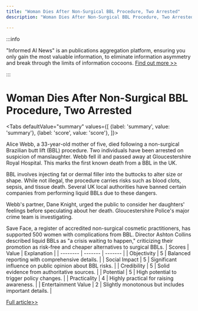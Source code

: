 ```yaml
---
title: "Woman Dies After Non-Surgical BBL Procedure, Two Arrested"
description: "Woman Dies After Non-Surgical BBL Procedure, Two Arrested"

---
```



:::info

"Informed AI News" is an publications aggregation platform, ensuring you only gain the most valuable information, to eliminate information asymmetry and break through the limits of information cocoons.  [Find out more >>](/)

:::

# Woman Dies After Non-Surgical BBL Procedure, Two Arrested


<Tabs
	defaultValue="summary"
	values={[
	{label: 'summary', value: 'summary'},
	{label: 'score', value: 'score'},
]}>
<TabItem value="summary">


Alice Webb, a 33-year-old mother of five, died following a non-surgical Brazilian butt lift (BBL) procedure. Two individuals have been arrested on suspicion of manslaughter. Webb fell ill and passed away at Gloucestershire Royal Hospital. This marks the first known death from a BBL in the UK.

BBL involves injecting fat or dermal filler into the buttocks to alter size or shape. While not illegal, the procedure carries risks such as blood clots, sepsis, and tissue death. Several UK local authorities have banned certain companies from performing liquid BBLs due to these dangers.

Webb's partner, Dane Knight, urged the public to consider her daughters' feelings before speculating about her death. Gloucestershire Police's major crime team is investigating.

Save Face, a register of accredited non-surgical cosmetic practitioners, has supported 500 women with complications from BBL. Director Ashton Collins described liquid BBLs as "a crisis waiting to happen," criticizing their promotion as risk-free and cheaper alternatives to surgical BBLs.
</TabItem>
<TabItem value="score">
	| Scores     | Value   | Explanation |
	| -------- | ------- | ------- |
	| Objectivity  | 5    | Balanced reporting with comprehensive details.    |
	| Social Impact | 5     | Significant influence on public opinion about BBL risks.    |
	| Credibility    | 5    | Solid evidence from authoritative sources.    |
	| Potential    | 5    | High potential to trigger policy changes.    |
	| Practicality    | 4    | Highly practical for raising awareness.    |
	| Entertainment Value    | 2    | Slightly monotonous but includes important details.    |
</TabItem>
</Tabs>

[Full article>>](https://www.bbc.com/news/articles/cx2m829lmk9o)
